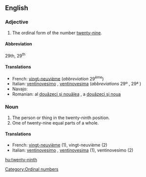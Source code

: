 ==English==

===Adjective===
{{en-adj|-}}

# The ordinal form of the number [[twenty-nine]].

====Abbreviation====
29th, 29<sup>th</sup>

====Translations====

* French: [[vingt-neuvième]] (''abbreviation'' 29<sup>ème</sup>)
* Italian: [[ventinovesimo]] {{m}}, [[ventinovesima]] {{f}} (''abbreviations'' 29º {{m}}, 29ª {{f}})
* Navajo: {{tø|nv|naadiin náhastʼéí góneʼ}}
* Romanian: al [[douăzeci şi nouălea]] {{m}}, a [[douăzeci şi noua]] {{f}}

===Noun===
{{en-noun}}

# The person or thing in the twenty-ninth position.
# One of twenty-nine equal parts of a whole.

====Translations====

* French: [[vingt-neuvième]] {{m|f}} (1), vingt-neuvième {{m}} (2)
* Italian: [[ventinovesimo]] {{m}}, [[ventinovesima]] {{f}} (1), ventinovesimo {{m}} (2)

[[Category:Ordinal numbers]]

[[hu:twenty-ninth]]